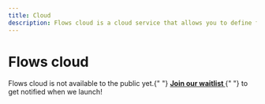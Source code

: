 ```yaml
---
title: Cloud
description: Flows cloud is a cloud service that allows you to define flows separate from your application.
---
```



# Flows cloud

<Callout emoji="🚨">
  Flows cloud is not available to the public yet.{" "}
  <b>
    <a href="https://flows.sh/" target="_blank">
      Join our waitlist
    </a>
  </b>{" "}
  to get notified when we launch!
</Callout>
